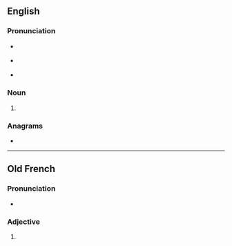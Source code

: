 ==English==

===Pronunciation===
* {{a|RP}} {{IPA|en|/bəʊz/}}
* {{a|GenAm}} {{IPA|en|/boʊz/}}
* {{homophones|en|bows}}

===Noun===
{{head|en|noun form}}

# {{plural of|en|beau}}

===Anagrams===
* {{anagrams|en|a=abesu|abuse|aubes}}

----

==Old French==

===Pronunciation===
* {{IPA|fro|/ˈbe̯aws/}}

===Adjective===
{{head|fro|adjective form}}

# {{alternative form of|fro|bels}}